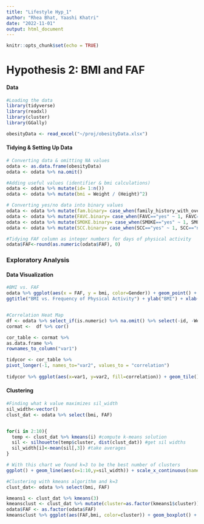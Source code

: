 ```yaml
---
title: "Lifestyle Hyp_1"
author: "Rhea Bhat, Yaashi Khatri"
date: "2022-11-01"
output: html_document
---
```


```r
knitr::opts_chunk$set(echo = TRUE)
```
# Hypothesis 2: BMI and FAF

#### Data 
```R
#Loading the data
library(tidyverse)
library(readxl)
library(cluster)
library(GGally)

obesityData <- read_excel("~/proj/obesityData.xlsx")
```

#### Tidying & Setting Up Data
```R

# Converting data & omitting NA values
odata <- as.data.frame(obesityData)
odata <- odata %>% na.omit()

#Adding useful values (identifier & bmi calculations)
odata <- odata %>% mutate(id= 1:n())
odata <- odata %>% mutate(bmi = Weight / (Height)^2) 

# Converting yes/no data into binary values
odata <- odata %>% mutate(fam.binary= case_when(family_history_with_overweight=="yes" ~ 1, family_history_with_overweight=="no" ~ 0 ))
odata <- odata %>% mutate(FAVC.binary= case_when(FAVC=="yes" ~ 1, FAVC=="no" ~ 0 ))
odata <- odata %>% mutate(SMOKE.binary= case_when(SMOKE=="yes" ~ 1, SMOKE=="no" ~ 0 ))
odata <- odata %>% mutate(SCC.binary= case_when(SCC=="yes" ~ 1, SCC=="no" ~ 0 ))

#Tidying FAF column as integer numbers for days of physical activity
odata$FAF<-round(as.numeric(odata$FAF), 0)
```

### Exploratory Analysis

#### Data Visualization
```R
#BMI vs. FAF
odata %>% ggplot(aes(x = FAF, y = bmi, color=Gender)) + geom_point() +
ggtitle("BMI vs. Frequency of Physical Activity") + ylab("BMI") + xlab("FAF") 


#Correlation Heat Map
df <- odata %>% select_if(is.numeric) %>% na.omit() %>% select(-id, -Weight, -Height, -Age, -contains("binary"))
cormat <-  df %>% cor()

cor_table <- cormat %>%
as.data.frame %>%
rownames_to_column("var1")

tidycor <- cor_table %>%
pivot_longer(-1, names_to="var2", values_to = "correlation")
  
tidycor %>% ggplot(aes(x=var1, y=var2, fill=correlation)) + geom_tile()

```
#### Clustering

```R

#Finding what k value maximizes sil_width
sil_width<-vector()
clust_dat <- odata %>% select(bmi, FAF)


for(i in 2:10){
  temp <- clust_dat %>% kmeans(i) #compute k-means solution
  sil <- silhouette(temp$cluster, dist(clust_dat)) #get sil widths
  sil_width[i]<-mean(sil[,3]) #take averages 
}

# With this chart we found k=3 to be the best number of clusters
ggplot() + geom_line(aes(x=1:10,y=sil_width)) + scale_x_continuous(name="k",breaks=1:10)

#Clustering with kmeans algorithm and k=3
clust_dat<- odata %>% select(bmi, FAF)

kmeans1 <- clust_dat %>% kmeans(3)
kmeansclust <- clust_dat %>% mutate(cluster=as.factor(kmeans1$cluster)) 
odata$FAF <- as.factor(odata$FAF)
kmeansclust %>% ggplot(aes(FAF,bmi, color=cluster)) + geom_boxplot() + ggtitle("Kmeans Clustering of Data")
```